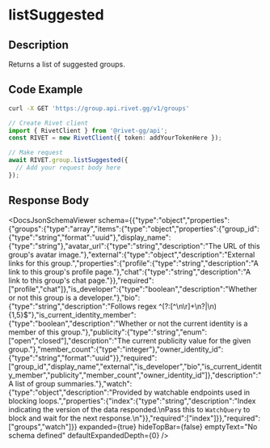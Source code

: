 

# listSuggested

## Description

Returns a list of suggested groups.


## Code Example

<CodeGroup title='Request' tag='GET' label='https://group.api.rivet.gg/v1/groups'>

```bash {{ title: 'cURL' }}
curl -X GET 'https://group.api.rivet.gg/v1/groups'
```

```ts
// Create Rivet client
import { RivetClient } from '@rivet-gg/api';
const RIVET = new RivetClient({ token: addYourTokenHere });

// Make request
await RIVET.group.listSuggested({
  // Add your request body here
});
```

</CodeGroup>


## Response Body

<DocsJsonSchemaViewer
  schema={{"type":"object","properties":{"groups":{"type":"array","items":{"type":"object","properties":{"group_id":{"type":"string","format":"uuid"},"display_name":{"type":"string"},"avatar_url":{"type":"string","description":"The URL of this group's avatar image."},"external":{"type":"object","description":"External links for this group.","properties":{"profile":{"type":"string","description":"A link to this group's profile page."},"chat":{"type":"string","description":"A link to this group's chat page."}},"required":["profile","chat"]},"is_developer":{"type":"boolean","description":"Whether or not this group is a developer."},"bio":{"type":"string","description":"Follows regex ^(?:[^\\n\\r]+\\n?|\\n){1,5}$"},"is_current_identity_member":{"type":"boolean","description":"Whether or not the current identity is a member of this group."},"publicity":{"type":"string","enum":["open","closed"],"description":"The current publicity value for the given group."},"member_count":{"type":"integer"},"owner_identity_id":{"type":"string","format":"uuid"}},"required":["group_id","display_name","external","is_developer","bio","is_current_identity_member","publicity","member_count","owner_identity_id"]},"description":"A list of group summaries."},"watch":{"type":"object","description":"Provided by watchable endpoints used in blocking loops.","properties":{"index":{"type":"string","description":"Index indicating the version of the data responded.\nPass this to `WatchQuery` to block and wait for the next response.\n"}},"required":["index"]}},"required":["groups","watch"]}}
  expanded={true}
  hideTopBar={false}
  emptyText="No schema defined"
  defaultExpandedDepth={0}
/>

